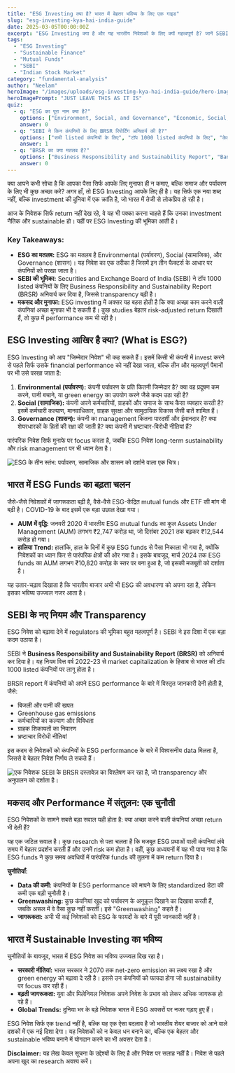 ```yaml
---
title: "ESG Investing क्या है? भारत में बेहतर भविष्य के लिए एक गाइड"
slug: "esg-investing-kya-hai-india-guide"
date: 2025-03-05T00:00:00Z
excerpt: "ESG Investing क्या है और यह भारतीय निवेशकों के लिए क्यों महत्वपूर्ण है? जानें SEBI के नए नियम, ESG funds का प्रदर्शन और भारत में sustainable investing का भविष्य।"
tags:
  - "ESG Investing"
  - "Sustainable Finance"
  - "Mutual Funds"
  - "SEBI"
  - "Indian Stock Market"
category: "fundamental-analysis"
author: "Neelam"
heroImage: "/images/uploads/esg-investing-kya-hai-india-guide/hero-image.jpg"
heroImagePrompt: "JUST LEAVE THIS AS IT IS"
quiz:
  - q: "ESG का पूरा नाम क्या है?"
    options: ["Environment, Social, and Governance", "Economic, Social, and Growth", "Environment, Stock, and Growth"]
    answer: 0
  - q: "SEBI ने किन कंपनियों के लिए BRSR रिपोर्टिंग अनिवार्य की है?"
    options: ["सभी listed कंपनियों के लिए", "टॉप 1000 listed कंपनियों के लिए", "केवल सरकारी कंपनियों के लिए"]
    answer: 1
  - q: "BRSR का क्या मतलब है?"
    options: ["Business Responsibility and Sustainability Report", "Banking Responsibility and Security Report", "Business Risk and Safety Report"]
    answer: 0
---
```


क्या आपने कभी सोचा है कि आपका पैसा सिर्फ आपके लिए मुनाफा ही न कमाए, बल्कि समाज और पर्यावरण के लिए भी कुछ अच्छा करे? अगर हाँ, तो ESG Investing आपके लिए ही है। यह सिर्फ एक नया शब्द नहीं, बल्कि investment की दुनिया में एक क्रांति है, जो भारत में तेजी से लोकप्रिय हो रही है।

आज के निवेशक सिर्फ return नहीं देख रहे, वे यह भी पक्का करना चाहते हैं कि उनका investment नैतिक और sustainable हो। यहीं पर ESG Investing की भूमिका आती है।

### Key Takeaways:
*   **ESG का मतलब:** ESG का मतलब है Environmental (पर्यावरण), Social (सामाजिक), और Governance (शासन)। यह निवेश का एक तरीका है जिसमें इन तीन फैक्टर्स के आधार पर कंपनियों को परखा जाता है।
*   **SEBI की भूमिका:** Securities and Exchange Board of India (SEBI) ने टॉप 1000 listed कंपनियों के लिए Business Responsibility and Sustainability Report (BRSR) अनिवार्य कर दिया है, जिससे transparency बढ़ी है।
*   **मकसद और मुनाफा:** ESG investing में अक्सर यह बहस होती है कि क्या अच्छा काम करने वाली कंपनियां अच्छा मुनाफा भी दे सकती हैं। कुछ studies बेहतर risk-adjusted return दिखाती हैं, तो कुछ में performance कम भी रही है।

## ESG Investing आखिर है क्या? (What is ESG?)

ESG Investing को आप "जिम्मेदार निवेश" भी कह सकते हैं। इसमें किसी भी कंपनी में invest करने से पहले सिर्फ उसके financial performance को नहीं देखा जाता, बल्कि तीन और महत्वपूर्ण पैमानों पर भी उसे परखा जाता है:

1.  **Environmental (पर्यावरण):** कंपनी पर्यावरण के प्रति कितनी जिम्मेदार है? क्या वह प्रदूषण कम करने, पानी बचाने, या green energy का उपयोग करने जैसे कदम उठा रही है?
2.  **Social (सामाजिक):** कंपनी अपने कर्मचारियों, ग्राहकों और समाज के साथ कैसा व्यवहार करती है? इसमें कर्मचारी कल्याण, मानवाधिकार, ग्राहक सुरक्षा और सामुदायिक विकास जैसी बातें शामिल हैं।
3.  **Governance (शासन):** कंपनी का management कितना पारदर्शी और ईमानदार है? क्या शेयरधारकों के हितों की रक्षा की जाती है? क्या कंपनी में भ्रष्टाचार-विरोधी नीतियां हैं?

पारंपरिक निवेश सिर्फ मुनाफे पर focus करता है, जबकि ESG निवेश long-term sustainability और risk management पर भी ध्यान देता है।

![ESG के तीन स्तंभ: पर्यावरण, सामाजिक और शासन को दर्शाने वाला एक चित्र।](/images/uploads/esg-investing-kya-hai-india-guide/esg-pillars.png)

## भारत में ESG Funds का बढ़ता चलन

जैसे-जैसे निवेशकों में जागरूकता बढ़ी है, वैसे-वैसे ESG-केंद्रित mutual funds और ETF की मांग भी बढ़ी है। COVID-19 के बाद इसमें एक बड़ा उछाल देखा गया।

*   **AUM में वृद्धि:** जनवरी 2020 में भारतीय ESG mutual funds का कुल Assets Under Management (AUM) लगभग ₹2,747 करोड़ था, जो दिसंबर 2021 तक बढ़कर ₹12,544 करोड़ हो गया।
*   **हालिया Trend:** हालांकि, हाल के दिनों में कुछ ESG funds से पैसा निकाला भी गया है, क्योंकि निवेशकों का ध्यान फिर से पारंपरिक क्षेत्रों की ओर गया है। इसके बावजूद, मार्च 2024 तक ESG funds का AUM लगभग ₹10,820 करोड़ के स्तर पर बना हुआ है, जो इसकी मजबूती को दर्शाता है।

यह उतार-चढ़ाव दिखाता है कि भारतीय बाजार अभी भी ESG की अवधारणा को अपना रहा है, लेकिन इसका भविष्य उज्ज्वल नजर आता है।

## SEBI के नए नियम और Transparency

ESG निवेश को बढ़ावा देने में regulators की भूमिका बहुत महत्वपूर्ण है। SEBI ने इस दिशा में एक बड़ा कदम उठाया है।

SEBI ने **Business Responsibility and Sustainability Report (BRSR)** को अनिवार्य कर दिया है। यह नियम वित्त वर्ष 2022-23 से market capitalization के हिसाब से भारत की टॉप 1000 listed कंपनियों पर लागू होता है।

BRSR report में कंपनियों को अपने ESG performance के बारे में विस्तृत जानकारी देनी होती है, जैसे:
*   बिजली और पानी की खपत
*   Greenhouse gas emissions
*   कर्मचारियों का कल्याण और विविधता
*   ग्राहक शिकायतों का निवारण
*   भ्रष्टाचार विरोधी नीतियां

इस कदम से निवेशकों को कंपनियों के ESG performance के बारे में विश्वसनीय data मिलता है, जिससे वे बेहतर निवेश निर्णय ले सकते हैं।

![एक निवेशक SEBI के BRSR दस्तावेज़ का विश्लेषण कर रहा है, जो transparency और अनुपालन को दर्शाता है।](/images/uploads/esg-investing-kya-hai-india-guide/sebi-brsr-analysis.png)

## मकसद और Performance में संतुलन: एक चुनौती

ESG निवेशकों के सामने सबसे बड़ा सवाल यही होता है: क्या अच्छा करने वाली कंपनियां अच्छा return भी देती हैं?

यह एक जटिल सवाल है। कुछ research से पता चलता है कि मजबूत ESG प्रथाओं वाली कंपनियां लंबे समय में बेहतर प्रदर्शन करती हैं और उनमें risk कम होता है। वहीं, कुछ अध्ययनों में यह भी पाया गया है कि ESG funds ने कुछ समय अवधियों में पारंपरिक funds की तुलना में कम return दिया है।

**चुनौतियाँ:**
*   **Data की कमी:** कंपनियों के ESG performance को मापने के लिए standardized डेटा की कमी एक बड़ी चुनौती है।
*   **Greenwashing:** कुछ कंपनियां खुद को पर्यावरण के अनुकूल दिखाने का दिखावा करती हैं, जबकि असल में वे वैसा कुछ नहीं करतीं। इसे "Greenwashing" कहते हैं।
*   **जागरूकता:** अभी भी कई निवेशकों को ESG के फायदों के बारे में पूरी जानकारी नहीं है।

## भारत में Sustainable Investing का भविष्य

चुनौतियों के बावजूद, भारत में ESG निवेश का भविष्य उज्ज्वल दिख रहा है।

*   **सरकारी नीतियां:** भारत सरकार ने 2070 तक net-zero emission का लक्ष्य रखा है और green energy को बढ़ावा दे रही है। इससे उन कंपनियों को फायदा होगा जो sustainability पर focus कर रही हैं।
*   **बढ़ती जागरूकता:** युवा और मिलेनियल निवेशक अपने निवेश के प्रभाव को लेकर अधिक जागरूक हो रहे हैं।
*   **Global Trends:** दुनिया भर के बड़े निवेशक भारत में ESG अवसरों पर नजर गड़ाए हुए हैं।

ESG निवेश सिर्फ एक trend नहीं है, बल्कि यह एक ऐसा बदलाव है जो भारतीय शेयर बाजार को आने वाले दशकों में एक नई दिशा देगा। यह निवेशकों को न केवल धन बनाने का, बल्कि एक बेहतर और sustainable भविष्य बनाने में योगदान करने का भी अवसर देता है।

**Disclaimer:** यह लेख केवल सूचना के उद्देश्यों के लिए है और निवेश पर सलाह नहीं है। निवेश से पहले अपना खुद का research अवश्य करें।
